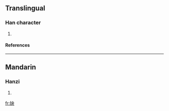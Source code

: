 ==Translingual==
===Han character===
{{Han char|rn=38|rad=女|as=04|sn=7|four=|canj=女木大 (VDK)}}
# {{defn|Han|sort=女04}}
====References====
{{Han ref|kx=0256.290|dkj=06095|dj=0521.080|hdz=21033.120|uh=599C|ud=22940}}
----
==Mandarin==
===Hanzi===
{{cmn-hanzi|pin=[[yuè]] ([[yue4]])|wg=yüeh<sup>4</sup>}}
# {{defn|Mandarin}}

[[fr:妜]]